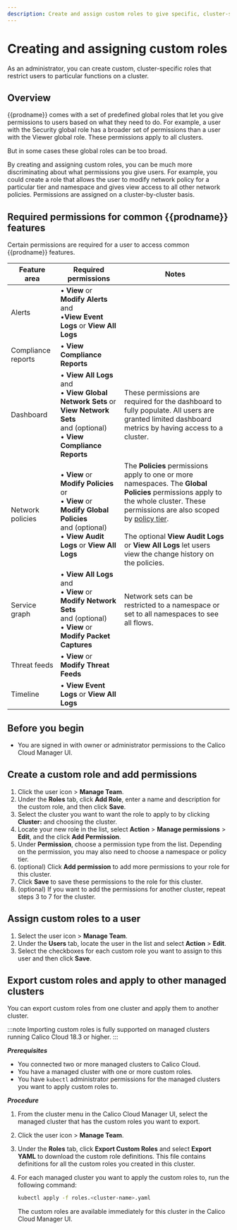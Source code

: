 ```yaml
---
description: Create and assign custom roles to give specific, cluster-specific permission to your users.
---
```



# Creating and assigning custom roles

As an administrator, you can create custom, cluster-specific roles that restrict users to particular functions on a cluster.

## Overview

{{prodname}} comes with a set of predefined global roles that let you give permissions to users based on what they need to do.
For example, a user with the Security global role has a broader set of permissions than a user with the Viewer global role.
These permissions apply to all clusters.

But in some cases these global roles can be too broad.

By creating and assigning custom roles, you can be much more discriminating about what permissions you give users.
For example, you could create a role that allows the user to modify network policy for a particular tier and namespace and gives view access to all other network policies.
Permissions are assigned on a cluster-by-cluster basis.

## Required permissions for common {{prodname}} features

Certain permissions are required for a user to access common {{prodname}} features.

| Feature area | Required permissions | Notes |
| --| -- | -- |
| Alerts | &bull; **View** or **Modify Alerts**<br/>and<br/>&bull;**View Event Logs** or **View All Logs** | |
| Compliance reports | &bull; **View Compliance Reports** | |
| Dashboard | &bull; **View All Logs**<br/>and<br/>&bull; **View Global Network Sets** or **View Network Sets**<br/>and (optional)<br/>&bull; **View Compliance Reports** | These permissions are required for the dashboard to fully populate. All users are granted limited dashboard metrics by having access to a cluster. |
| Network policies | &bull; **View** or **Modify Policies**<br/>or<br/>&bull; **View** or **Modify Global Policies**<br/>and (optional)<br/>&bull; **View Audit Logs** or **View All Logs** | The **Policies** permissions apply to one or more namespaces. The **Global Policies** permissions apply to the whole cluster. These permissions are also scoped by [policy tier](../network-policy/policy-tiers/tiered-policy.mdx). <br/> <br/>The optional **View Audit Logs** or **View All Logs** let users view the change history on the policies. |
| Service graph | &bull; **View All Logs**<br/>and<br/>&bull; **View** or **Modify Network Sets**<br/>and (optional)<br/>&bull; **View** or **Modify Packet Captures** | Network sets can be restricted to a namespace or set to all namespaces to see all flows. |
| Threat feeds | &bull; **View** or **Modify Threat Feeds** | |
| Timeline | &bull; **View Event Logs** or **View All Logs** | |

## Before you begin

* You are signed in with owner or administrator permissions to the Calico Cloud Manager UI.

## Create a custom role and add permissions

1. Click the user icon <IconUser width="20"/> > **Manage Team**.
1. Under the **Roles** tab, click **Add Role**, enter a name and description for the custom role, and then click **Save**.
1. Select the cluster you want to want the role to apply to by clicking **Cluster:** and choosing the cluster.
1. Locate your new role in the list, select **Action** > **Manage permissions** > **Edit**, and the click **Add Permission**.
1. Under **Permission**, choose a permission type from the list.
   Depending on the permission, you may also need to choose a namespace or policy tier.
1. (optional) Click **Add permission** to add more permissions to your role for this cluster.
1. Click **Save** to save these permissions to the role for this cluster.
1. (optional) If you want to add the permissions for another cluster, repeat steps 3 to 7 for the cluster.

## Assign custom roles to a user

1. Select the user icon <IconUser width="20"/> > **Manage Team**.
1. Under the **Users** tab, locate the user in the list and select **Action** > **Edit**.
1. Select the checkboxes for each custom role you want to assign to this user and then click **Save**.

## Export custom roles and apply to other managed clusters

You can export custom roles from one cluster and apply them to another cluster.

:::note
Importing custom roles is fully supported on managed clusters running Calico Cloud 18.3 or higher.
:::

***Prerequisites***

* You connected two or more managed clusters to Calico Cloud.
* You have a managed cluster with one or more custom roles.
* You have `kubectl` administrator permissions for the managed clusters you want to apply custom roles to.

***Procedure***

1. From the cluster menu in the Calico Cloud Manager UI, select the managed cluster that has the custom roles you want to export.
1. Click the user icon <IconUser width="20"/> > **Manage Team**.
1. Under the **Roles** tab, click **Export Custom Roles** and select **Export YAML** to download the custom role definitions.
This file contains definitions for all the custom roles you created in this cluster.
1. For each managed cluster you want to apply the custom roles to, run the following command:

   ```bash
   kubectl apply -f roles.<cluster-name>.yaml
   ```

   The custom roles are available immediately for this cluster in the Calico Cloud Manager UI.